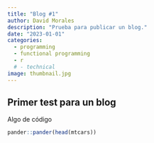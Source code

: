 ```yaml
---
title: "Blog #1"
author: David Morales
description: "Prueba para publicar un blog."
date: "2023-01-01"
categories: 
  - programming
  - functional programming
  - r
  # - technical
image: thumbnail.jpg
---
```


## Primer test para un blog

Algo de código

```r
pander::pander(head(mtcars))
```

